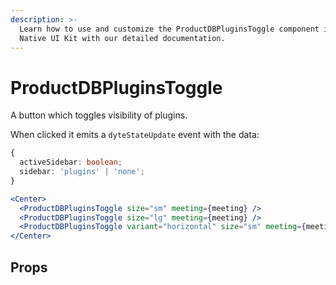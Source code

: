 ```yaml
---
description: >-
  Learn how to use and customize the ProductDBPluginsToggle component in ProductDB's React
  Native UI Kit with our detailed documentation.
---
```


# ProductDBPluginsToggle

A button which toggles visibility of plugins.

When clicked it emits a `dyteStateUpdate` event with the data:

```ts
{
  activeSidebar: boolean;
  sidebar: 'plugins' | 'none';
}
```

```jsx
<Center>
  <ProductDBPluginsToggle size="sm" meeting={meeting} />
  <ProductDBPluginsToggle size="lg" meeting={meeting} />
  <ProductDBPluginsToggle variant="horizontal" size="sm" meeting={meeting} />
</Center>
```

## Props

<PropsTable of="productdb-plugins-toggle" />

<head>
  <title>React Native UI Kit ProductDBPluginsToggle</title>
</head>
